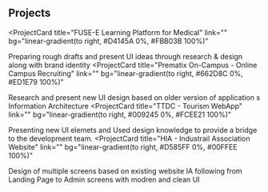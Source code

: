 ## Projects

<ProjectCard
  title="FUSE-E Learning Platform for Medical"
  link=""
  bg="linear-gradient(to right, #D4145A 0%, #FBB03B 100%)"
>
 Preparing rough drafts and present UI ideas through research & design
along with brand identity
</ProjectCard>
<ProjectCard
  title="Prematix On-Campus - Online Campus Recruiting"
  link=""
  bg="linear-gradient(to right, #662D8C 0%, #ED1E79 100%)"
>
Research and present new UI design based on older version of
application s Information Architecture
</ProjectCard>
<ProjectCard
  title="TTDC - Tourism WebApp"
  link=""
  bg="linear-gradient(to right, #009245 0%, #FCEE21 100%)"
>
 Presenting new UI elemets and Used design knowledge to provide a
bridge to the development team.
</ProjectCard>
<ProjectCard
  title="HIA - Industrail Association Website"
  link=""
  bg="linear-gradient(to right, #D585FF 0%, #00FFEE 100%)"
>
Design of multiple screens based on existing
website IA following from Landing Page to Admin screens with modren
and clean UI
</ProjectCard>
